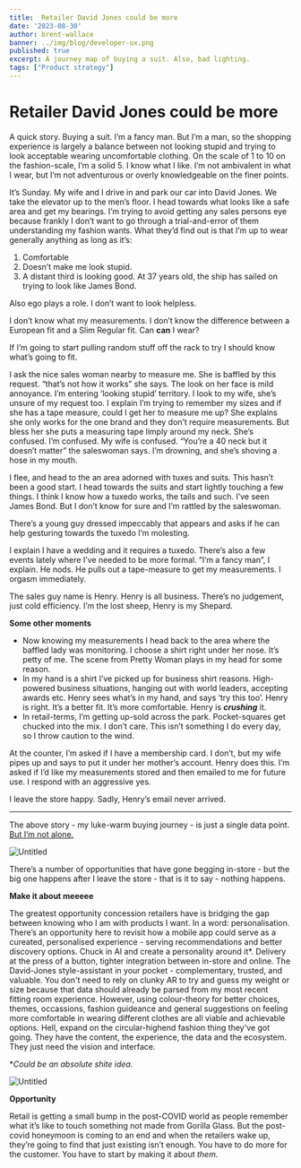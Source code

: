 ```yaml
---
title:  Retailer David Jones could be more
date: '2023-08-30'
author: brent-wallace
banner: ../img/blog/developer-ux.png
published: true
excerpt: A journey map of buying a suit. Also, bad lighting. 
tags: ["Product strategy"]
---
```


# Retailer David Jones could be more

A quick story. Buying a suit. I’m a fancy man. But I’m a man, so the shopping experience is largely a balance between not looking stupid and trying to look acceptable wearing uncomfortable clothing. On the scale of 1 to 10 on the fashion-scale, I’m a solid 5. I know what I like. I’m not ambivalent in what I wear, but I’m not adventurous or overly knowledgeable on the finer points. 

It’s Sunday. My wife and I drive in and park our car into David Jones. We take the elevator up to the men’s floor.  I head towards what looks like a safe area and get my bearings. I’m trying to avoid getting any sales persons eye because frankly I don’t want to go through a trial-and-error of them understanding my fashion wants. What they’d find out is that I’m up to wear generally anything as long as it’s: 

1. Comfortable  
2. Doesn’t make me look stupid. 
3. A distant third is looking good. At 37 years old, the ship has sailed on trying to look like James Bond. 

Also ego plays a role. I don’t want to look helpless.

I don’t know what my measurements. I don’t know the difference between a European fit and a Slim Regular fit. Can ****can**** I wear? 

If I’m going to start pulling random stuff off the rack to try I should know what’s going to fit. 

I ask the nice sales woman nearby to measure me. She is baffled by this request. “that’s not how it works” she says. The look on her face is mild annoyance. I’m entering ‘looking stupid’ territory. I look to my wife, she’s unsure of my request too. I explain I’m trying to remember my sizes and if she has a tape measure, could I get her to measure me up? She explains she only works for the one brand and they don’t require measurements. But bless her she puts a measuring tape limply around my neck. She’s confused. I’m confused. My wife is confused. “You’re a 40 neck but it doesn’t matter” the saleswoman says.  I’m drowning, and she’s shoving a hose in my mouth. 

I flee, and head to the an area adorned with tuxes and suits. This hasn’t been a good start. I head towards the suits and start lightly touching a few things. I think I know how a tuxedo works, the tails and such. I’ve seen James Bond. But I don’t know for sure and I’m rattled by the saleswoman. 

There’s a young guy dressed impeccably that appears and asks if he can help gesturing towards the tuxedo I’m molesting. 

I explain I have a wedding and it requires a tuxedo. There’s also a few events lately where I’ve needed to be more formal. “I’m a fancy man”, I explain. He nods. He pulls out a tape-measure to get my measurements. I orgasm immediately.

The sales guy name is Henry. Henry is all business. There’s no judgement, just cold efficiency. I’m the lost sheep, Henry is my Shepard. 

**Some other moments** 

- Now knowing my measurements I head back to the area where the baffled lady was monitoring. I choose a shirt right under her nose. It’s petty of me. The scene from Pretty Woman plays in my head for some reason.
- In my hand is a shirt I’ve picked up for business shirt reasons. High-powered business situations, hanging out with world leaders, accepting awards etc.  Henry sees what’s in my hand,  and says ‘try this too’. Henry is right.  It’s a better fit. It’s more comfortable. Henry is *********crushing********* it.
- In retail-terms, I’m getting up-sold across the park. Pocket-squares get chucked into the mix.   I don’t care. This isn’t something I do every day, so I throw caution to the wind.

At the counter, I’m asked if I have a membership card. I don’t, but my wife pipes up and says to put it under her mother’s account. Henry does this.  I’m asked if I’d like my measurements stored and then emailed to me for future use. I respond with an aggressive yes. 

I leave the store happy. Sadly, Henry’s email never arrived.

---

The above story - my luke-warm buying journey - is just a single data point. [But I’m not alone.](https://www.news.com.au/finance/business/retail/not-what-youd-expect-epic-fail-in-david-jones-store/news-story/f62680afc98529b5f98acc368d3108ff) 

![Untitled](https://s3-us-west-2.amazonaws.com/secure.notion-static.com/60969f47-2a53-4714-a11a-4260bd3c007d/Untitled.png)

There’s a number of opportunities that have gone begging in-store -  but the big one happens after I leave the store - that is it to say - nothing happens.

**Make it about meeeee** 

The greatest opportunity concession retailers have is bridging the gap between knowing who I am with products I want. In a word: personalisation. There’s an opportunity here to revisit how a mobile app could serve as a cureated, personalised experience - serving recommendations and better discovery options. Chuck in AI and create a personality around it*.  Delivery at the press of a button, tighter integration between in-store and online.  The David-Jones style-assistant in your pocket - complementary, trusted, and valuable. You don't need to rely on clunky AR to try and guess my weight or size because that data should already be parsed from my most recent fitting room experience. However, using colour-theory for better choices, themes, occassions, fashion guideance and general suggestions on feeling more comfortable in wearing different clothes are all viable and achievable options. Hell, expand on the circular-highend fashion thing they've got going. They have the content, the experience, the data and the ecosystem. They just need the vision and interface.

**Could be an absolute shite idea.* 

![Untitled](https://s3-us-west-2.amazonaws.com/secure.notion-static.com/39ab3f41-b0b3-411d-9192-f4844bdfdbda/Untitled.png)

**Opportunity** 

Retail is getting a small bump in the post-COVID world as people remember what it’s like to touch something not made from Gorilla Glass. But the post-covid honeymoon is coming to an end and when the retailers wake up, they’re going to find that just existing isn’t enough. You have to do more for the customer. You have to start by making it about *them.*